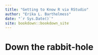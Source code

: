 ```yaml
--- 
title: "Getting to Know R via RStudio"
author: "Erika L. Barthelmess"
date: "`r Sys.Date()`"
site: bookdown::bookdown_site
---
```


# Down the rabbit-hole

